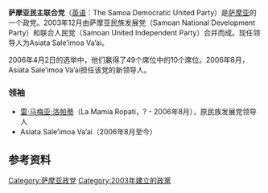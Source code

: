 {{Unreferenced|time=2020-12-22T08:37:41+00:00}}
'''萨摩亚民主联合党'''（[[英语|英语]]：The Samoa Democratic United Party）是[[萨摩亚|萨摩亚]]的一个政党。2003年12月由萨摩亚民族发展党（Samoan National Development Party）和联合人民党（Samoan United Independent Party）合并而成。现任领导人为Asiata Sale’imoa Va’ai。

2006年4月2日的选举中，他们赢得了49个席位中的10个席位。2006年8月，Asiata Sale’imoa Va’ai担任该党的新领导人。

===领袖===
* [[雷·马梅亚·洛帕蒂|雷·马梅亚·洛帕蒂]]（La Mamia Ropati，? - 2006年8月），原民族发展党领导人
* Asiata Sale’imoa Va’ai（2006年8月至今）

==参考资料==
{{reflist}}

{{萨摩亚政党}}
[[Category:萨摩亚政党|Category:萨摩亚政党]]
[[Category:2003年建立的政黨|Category:2003年建立的政黨]]
{{政党小作品}}